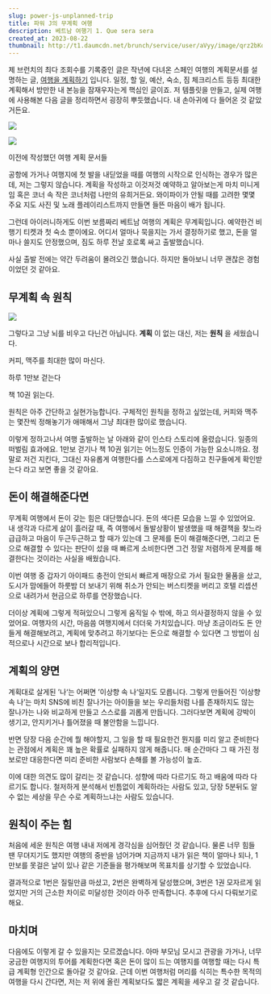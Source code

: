 ```yaml
---
slug: power-js-unplanned-trip
title: 파워 J의 무계획 여행
description: 베트남 여행기 1. Que sera sera
created_at: 2023-08-22
thumbnail: http://t1.daumcdn.net/brunch/service/user/aVyy/image/qrz2bKoeSx0J6KH_udqWVFZwgU4.jpeg
---
```


제 브런치의 최다 조회수를 기록중인 글은 작년에 다녀온 스페인 여행의 계획문서를 설명하는 글, [여행을
계획하기](https://brunch.co.kr/@dlsghwns/18) 입니다. 일정, 할 일, 예산, 숙소, 짐 체크리스트 등등 최대한
계획해서 방만한 내 본능을 잠재우자는게 핵심인 글이죠. 저 템플릿을 만들고, 실제 여행에 사용해본 다음 글을 정리하면서 굉장히 뿌듯했습니다.
내 손아귀에 다 들어온 것 같았거든요.

![](http://t1.daumcdn.net/brunch/service/user/aVyy/image/mN03PE3qMG7Y9eDkBXq-XRsyVo0.png)

![](http://t1.daumcdn.net/brunch/service/user/aVyy/image/hHDDw5fR7GEYDQAOgPc8hjalYoA.png)

이전에 작성했던 여행 계획 문서들

공항에 가거나 여행지에 첫 발을 내딛었을 때를 여행의 시작으로 인식하는 경우가 많은데, 저는 그렇지 않습니다. 계획을 작성하고 이것저것
예약하고 알아보는게 마치 미니게임 혹은 코너 속 작은 코너처럼 나만의 유희거든요. 와이파이가 안될 때를 고려한 몇몇 주요 지도 사진 및 노래
플레이리스트까지 만들면 들뜬 마음이 배가 됩니다.

그런데 아이러니하게도 이번 보름짜리 베트남 여행의 계획은 무계획입니다. 예약한건 비행기 티켓과 첫 숙소 뿐이에요. 어디서 얼마나 묵을지는
가서 결정하기로 했고, 돈을 얼마나 쓸지도 안정했으며, 짐도 하루 전날 호로록 싸고 출발했습니다.

사실 출발 전에는 약간 두려움이 몰려오긴 했습니다. 하지만 돌아보니 너무 괜찮은 경험이었던 것 같아요.

## 무계획 속 원칙

![](http://t1.daumcdn.net/brunch/service/user/aVyy/image/mvDZ814a2StWxi_cYn72OL8ieTI.jpeg)

그렇다고 그냥 뇌를 비우고 다닌건 아닙니다. **계획** 이 없는 대신, 저는 **원칙** 을 세웠습니다.

커피, 맥주를 최대한 많이 마신다.

하루 1만보 걷는다

책 10권 읽는다.

원칙은 아주 간단하고 실현가능합니다. 구체적인 원칙을 정하고 싶었는데, 커피와 맥주는 몇잔씩 정해놓기가 애매해서 그냥 최대한 많이로
했습니다.

이렇게 정하고나서 여행 출발하는 날 아래와 같이 인스타 스토리에 올렸습니다. 일종의 떠벌림 효과에요. 1만보 걷기나 책 10권 읽기는
어느정도 인증이 가능한 요소니까요. 정말로 저건 지킨다, 그대신 자유롭게 여행한다를 스스로에게 다짐하고 친구들에게 확인받는다 라고 보면 좋을
것 같아요.

## 돈이 해결해준다면

무계획 여행에서 돈이 갖는 힘은 대단했습니다. 돈의 색다른 모습을 느낄 수 있었어요. 내 생각과 다르게 삶이 흘러갈 때, 즉 여행에서
돌발상황이 발생했을 때 해결책을 찾느라 급급하고 마음이 두근두근하고 할 때가 있는데 그 문제를 돈이 해결해준다면, 그리고 돈으로 해결할 수
있다는 판단이 섰을 때 빠르게 소비한다면 그건 정말 저렴하게 문제를 해결한다는 것이라는 사실을 배웠습니다.

이번 여행 중 갑자기 아이패드 충전이 안되서 빠르게 매장으로 가서 필요한 물품을 샀고, 도시가 맘에들어 하룻밤 더 보내기 위해 취소가 안되는
버스티켓을 버리고 호텔 리셉션으로 내려가서 현금으로 하루를 연장했습니다.

더이상 계획에 그렇게 적혀있으니 그렇게 움직일 수 밖에, 하고 의사결정하지 않을 수 있었어요. 여행자의 시간, 마음씀 여행지에서 더더욱
가치있습니다. 마냥 조금이라도 돈 안들게 해결해보려고, 계획에 맞추려고 하기보다는 돈으로 해결할 수 있다면 그 방법이 심적으로나 시간으로
보나 합리적입니다.

## 계획의 양면

계획대로 살게된 ’나‘는 어쩌면 ’이상향 속 나‘일지도 모릅니다. 그렇게 만들어진 ‘이상향 속 나’는 마치 SNS에 비친 잘나가는 아이들을
보는 우리들처럼 나를 존재하지도 않는 잘나가는 나와 비교하게 만들고 스스로를 괴롭게 만듭니다. 그러다보면 계획에 강박이 생기고, 안지키거나
틀어졌을 때 불안함을 느낍니다.

반면 당장 다음 순간에 뭘 해야할지, 그 일을 할 때 필요한건 뭔지를 미리 알고 준비한다는 관점에서 계획은 꽤 높은 확률로 실패하지 않게
해줍니다. 매 순간마다 그 때 가진 정보로만 대응한다면 미리 준비한 사람보다 손해를 볼 가능성이 높죠.

이에 대한 의견도 많이 갈리는 것 같습니다. 성향에 따라 다르기도 하고 배움에 따라 다르기도 합니다. 철저하게 분석해서 빈틈없이 계획하라는
사람도 있고, 당장 5분뒤도 알 수 없는 세상을 무슨 수로 계획하느냐는 사람도 있습니다.

## 원칙이 주는 힘

처음에 세운 원칙은 여행 내내 저에게 경각심을 심어줬던 것 같습니다. 물론 너무 힘들 땐 무뎌지기도 했지만 여행의 중반을 넘어가며 지금까지
내가 읽은 책이 얼마나 되나, 1만보를 못걸은 날이 있나 같은 기준들을 평가해보며 목표치를 상기할 수 있었습니다.

결과적으로 1번은 질릴만큼 마셨고, 2번은 완벽하게 달성했으며, 3번은 1권 모자르게 읽었지만 거의 근소한 차이로 미달성한 것이라 아주
만족합니다. 추후에 다시 다뤄보기로 해요.

## 마치며

다음에도 이렇게 갈 수 있을지는 모르겠습니다. 아마 부모님 모시고 관광을 가거나, 너무 궁금한 여행지의 투어를 계획한다면 혹은 돈이 많이
드는 여행지를 여행할 때는 다시 특급 계획형 인간으로 돌아갈 것 같아요. 근데 이번 여행처럼 머리를 식히는 특수한 목적의 여행을 다시
간다면, 저는 저 위에 올린 계획보다도 짧은 계획을 세우고 갈 것 같습니다.
